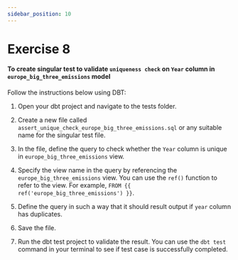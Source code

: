 ```yaml
---
sidebar_position: 10
---
```


# Exercise 8


#### To create singular test to validate `uniqueness check` on `Year` column in `europe_big_three_emissions` model

Follow the instructions below using DBT:

1. Open your dbt project and navigate to the tests folder.

2. Create a new file called `assert_unique_check_europe_big_three_emissions.sql` or any suitable name for the singular test file.

3. In the file, define the query to check whether the `Year` column is unique in `europe_big_three_emissions` view.

4. Specify the view name in the query by referencing the `europe_big_three_emissions` view. You can use the `ref()` function to refer to the view. For example, `FROM {{ ref('europe_big_three_emissions') }}`.

5. Define the query in such a way that it should result output if `year` column has duplicates.

6. Save the file.

7. Run the dbt test project to validate the result. You can use the `dbt test` command in your terminal to see if test case is successfully completed.
